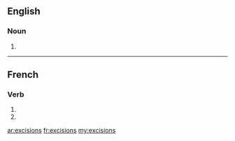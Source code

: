 ==English==

===Noun===
{{head|en}}

# {{plural of|excision}}

----

==French==

===Verb===
{{fr-verb-form}}

# {{conjugation of|exciser||1|p|imperf|ind|lang=fr}}
# {{conjugation of|exciser||1|p|pres|sub|lang=fr}}

[[ar:excisions]]
[[fr:excisions]]
[[my:excisions]]